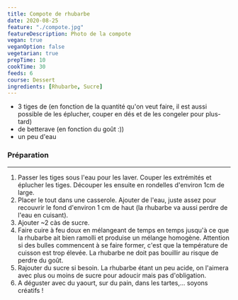 ```yaml
---
title: Compote de rhubarbe
date: 2020-08-25
feature: "./compote.jpg"
featureDescription: Photo de la compote
vegan: true
veganOption: false
vegetarian: true
prepTime: 10
cookTime: 30
feeds: 6
course: Dessert
ingredients: [Rhubarbe, Sucre]
---
```


<Ingredients>

- 3 tiges de <Ing id="rhubarbe"/> (en fonction de la quantité qu'on veut faire, il est
aussi possible de les éplucher, couper en dés et de les congeler pour
plus-tard)
- <Ing id="sucre"/> de betterave (en fonction du goût :))
- un peu d'eau

</Ingredients>

### Préparation
---

1. Passer les tiges sous l'eau pour les laver. Couper les extrémités et éplucher
les tiges. Découper les ensuite en rondelles d'environ 1cm de large.
2. Placer le tout dans une casserole. Ajouter de l'eau, juste assez pour
recouvrir le fond d'environ 1 cm de haut (la rhubarbe va aussi perdre de l'eau en cuisant).
3. Ajouter ~2 càs de sucre.
4. Faire cuire à feu doux en mélangeant de temps en temps jusqu'à ce que la
rhubarbe ait bien ramolli et produise un mélange homogène. Attention si
des bulles commencent à se faire former, c'est que la température de
cuisson est trop élevée. La rhubarbe ne doit pas bouillir au risque de
perdre du goût.
5. Rajouter du sucre si besoin. La rhubarbe étant un peu acide, on l'aimera avec plus ou moins de sucre pour adoucir mais pas d'obligation.
6. A déguster avec du yaourt, sur du pain, dans les tartes,... soyons créatifs !
